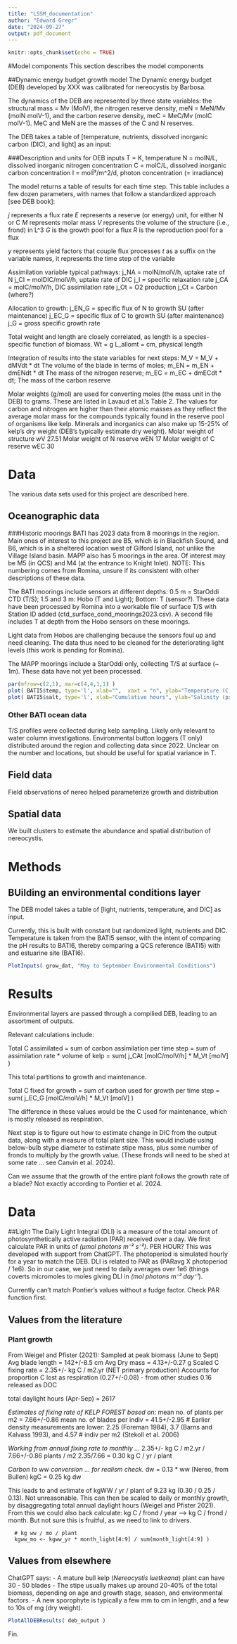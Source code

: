 ```yaml
---
title: "LSSM_documentation"
author: "Edward Gregr"
date: "2024-09-27"
output: pdf_document
---
```


```r
knitr::opts_chunk$set(echo = TRUE)
```

#Model components 
This section describes the model components

##Dynamic energy budget growth model
The Dynamic energy budget (DEB) developed by XXX was calibrated for nereocystis by Barbosa. 

The dynamics of the DEB are represented by three state variables: 
  the structural mass = Mv (MolV), 
  the nitrogen reserve density, meN = MeN/Mv (molN molV-1), 
  and the carbon reserve density, meC = MeC/Mv (molC molV-1). MeC and MeN are the masses of the C and N reserves. 

The DEB takes a table of [temperature, nutrients, dissolved inorganic carbon (DIC), and light] as an input:

###Description and units for DEB inputs
T =  K,          temperature
N =  molN/L,     dissolved inorganic nitrogen concentration
C =  molC/L,     dissolved inorganic carbon concentration
I = molÎ³/m^2/d, photon concentration (= irradiance)

The model returns a table of results for each time step. This table includes a few dozen parameters, with names that follow a standardized approach [see DEB book]:

*j* represents a flux rate
*E* represents a reserve (or energy) unit, for either N or C
*M* represents molar mass 
*V* represents the volume of the structure (i.e., frond) in L^3
*G* is the growth pool for a flux
*R* is the reproduction pool for a flux

*y* represents yield factors that couple flux processes 
*t* as a suffix on the variable names, it represents the time step of the variable


Assimilation variable typical pathways:
j_NA = molN/molV/h,   uptake rate of N
j_CI = molDIC/molV/h, uptake rate of DIC
j_I  = specific relaxation rate
j_CA = molC/molV/h, DIC assimilation rate
j_Ot  = O2 production
j_Ct  = Carbon (where?)

Allocation to growth:
j_EN_G = specific flux of N to growth SU (after maintenance)
j_EC_G = specific flux of C to growth SU (after maintenance)
j_G    = gross specific growth rate

Total weight and length are closely correlated, as length is a species-specific function of biomass.
Wt        = g
L_allomt = cm, physical length

Integration of results into the state variables for next steps: 
  M_V  = M_V + dMVdt * dt       The volume of the blade in terms of moles;
  m_EN = m_EN + dmENdt * dt     The mass of the nitrogen reserve;
  m_EC = m_EC + dmECdt * dt;    The mass of the carbon reserve
  
Molar weights (g/mol) are used for converting moles (the mass unit in the DEB) to grams. These are listed in Lavaud et al.'s Table 2. The values for carbon and nitrogen are higher than their atomic masses as they reflect the average molar mass for the compounds typically found in the reserve pool of organisms like kelp. Minerals and inorganics can also make up 15-25% of kelp's dry weight (DEB's typically estimate dry weight).
Molar weight of structure wV      27.51
Molar weight of N reserve wEN     17
Molar weight of C reserve wEC     30

# Data
The various data sets used for this project are described here. 

## Oceanographic data
###Historic moorings
BATI has 2023 data from 8 moorings in the region. Main ones of interest to this project are B5, which is in Blackfish Sound, and B6, which is in a sheltered location west of Gilford Island, not unlike the Village Island basin. MAPP also has 5 moorings in the area. Of interest may be M5 (in QCS) and M4 (at the entrance to Knight Inlet). NOTE: This numbering comes from Romina, unsure if its consistent with other descriptions of these data. 

The BATI moorings include sensors at different depths:
0.5 m = StarOddi CTD (T/S); 1.5 and 3 m: Hobo (T and Light); Bottom: T (sensor?). These data have been processed by Romina into a workable file of surface T/S with Station ID added (ctd_surface_cond_moorings2023.csv). A second file includes T at depth from the Hobo sensors on these moorings. 

Light data from Hobos are challenging because the sensors foul up and need cleaning. The data thus need to be cleaned for the deteriorating light levels (this work is pending for Romina). 

The MAPP moorings include a StarOddi only, collecting T/S at surface (~ 1m). These data have not yet been processed.

```r

par(mfrow=c(2,1), mar=c(4,4,1,1) )
plot( BATI5$temp, type='l', xlab="",  xaxt = "n", ylab="Temperature (C)" )
plot( BATI5$salt, type='l', xlab="Cumulative hours", ylab="Salinity (psu)") 
```

### Other BATI ocean data
T/S profiles were collected during kelp sampling. Likely only relevant to water column investigations. 
Environmental button loggers (T only) distributed around the region and collecting data since 2022. Unclear on the number and locations, but should be useful for spatial variance in T. 

## Field data 
Field observations of nereo helped parameterize growth and distribution

## Spatial data
We built clusters to estimate the abundance and spatial distribution of nereocystis.

# Methods

## BUilding an environmental conditions layer
The DEB model takes a table of [light, nutrients, temperature, and DIC] as input. 

Currently, this is built with constant but randomized light, nutrients and DIC. Temperature is taken from the BATI5 sensor, with the intent of comparing the pH results to BATI6, thereby comparing a QCS reference (BATI5) with and estuarine site (BATI6).

```r

PlotInputs( grow_dat, "May to September Environmental Conditions")


```
# Results 
Environmental layers are passed through a compilied DEB, leading to an assortment of outputs. 

Relevant calculations include:

Total C assimilated = sum of carbon assimilation per time step 
                    = sum of assimilation rate * volume of kelp
                    = sum( j_CAt [molC/molV/h] * M_Vt [molV] )

This total partitions to growth and maintenance. 

Total C fixed for growth = sum of carbon used for growth per time step
                         = sum( j_EC_G [molC/molV/h] * M_Vt [molV] )

The difference in these values would be the C used for maintenance, which is mostly released as respiration. 


Next step is to figure out how to estimate change in DIC from the output data, along with a measure of total plant size. This would include using below-bulb stype diameter to estimate stipe mass, plus some number of fronds to multiply by the growth value. (These fronds will need to be shed at some rate ... see Canvin et al. 2024).



Can we assume that the growth of the entire plant follows the growth rate of a blade? Not exactly according to Pontier et al. 2024.

# Data

##Light
The Daily Light Integral (DLI) is a measure of the total amount of photosynthetically active radiation (PAR) received over a day. We first calculate PAR in units of *(µmol photons m⁻² s⁻²)*. PER HOUR? This was developed with support from ChatGPT. The photoperiod is simulated hourly for a year to match the DEB. DLI is related to PAR as (PARavg X photoperiod / 1e6). So in our case, we just need to daily averages over 1e6 (things coverts micromoles to moles giving DLI in *(mol photons m⁻² day⁻¹*).

Currently can't match Pontier's values without a fudge factor. Check PAR function first. 


## Values from the literature

### Plant growth
From Weigel and Pfister (2021):
Sampled at peak biomass (June to Sept)
Avg blade length     = 142+/-8.5 cm
Avg Dry mass         = 4.13+/-0.27 g
Scaled C fixing rate = 2.35+/- kg C / m2.yr (NET primary production)
  Accounts for proportion C lost as respiration (0.27+/-0.08) - from other studies
  0.16 released as DOC

total daylight hours (Apr-Sep) = 2617

*Estimates of fixing rate of KELP FOREST based on:* 
mean no. of plants per m2    = 7.66+/-0.86
mean no. of blades per indiv = 41.5+/-2.95
# Earlier density measurements are lower:  2.25 (Foreman 1984), 3.7 (Barns and Kalvass 1993), and 4.57
# indiv per m2 (Stekoll et al. 2006)

*Working from annual fixing rate to monthly ...*
2.35+/- kg C / m2.yr / 7.66+/-0.86 plants / m2
2.35/7.66 = 0.30 kg C / yr / plant 

*Carbon to ww conversion ... for realism check.*
dw   = 0.13 * ww (Nereo, from Bullen)
kgC  = 0.25 kg dw

This leads to and estimate of kgWW / yr / plant of 9.23 kg (0.30 / 0.25 / 0.13). Not unreasonable. This can then be scaled to daily or monthly growth, by disaggregating total annual daylight hours (Weigel and Pfister 2021). From this we could also back calculate: 
kg C / frond / year --> kg C / frond / month. But not sure this is fruitful, as we need to link to drivers. 

      # kg ww / mo / plant 
      kgww_mo <- kgww_yr * month_light[4:9] / sum(month_light[4:9] )




## Values from elsewhere

ChatGPT says:
- A mature bull kelp (*Nereocystis luetkeana*) plant can have 30 - 50 blades
- The stipe usually makes up around 20-40% of the total biomass, depending on age and growth stage, season, and environmental factors. 
- A new sporophyte is typically a few mm to cm in length, and a few to 10s of mg (dry weight).







```r
PlotAllDEBResults( deb_output )
```



Fin.
